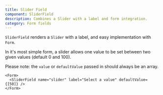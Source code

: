 ```yaml
---
title: Slider Field
component: SliderField
description: Combines a Slider with a label and form integration.
category: Form fields
---
```


`SliderField` renders a `Slider` with a label, and easy implementation with `Form`.

In it's most simple form, a slider allows one value to be set between two given values (default 0 and 100).

Please note: the `value` or `defaultValue` passed in should always be an array.

```tsx preview
<Form>
  <SliderField name="slider" label="Select a value" defaultValue={[50]} />
</Form>
```
